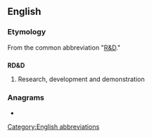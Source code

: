 ==English==

===Etymology===
From the common abbreviation "[[R&D]]."

==={{initialism}}===
'''RD&D'''

# Research, development and demonstration

===Anagrams===
* {{alphagram|[[DDR#English|DDR]]}} 


[[Category:English abbreviations]]